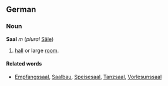 ==German==
===Noun===
'''Saal''' ''m'' (''plural'' [[Säle]])
# [[hall]] or large [[room]].

====Related words====
* [[Empfangssaal]], [[Saalbau]], [[Speisesaal]], [[Tanzsaal]], [[Vorlesunssaal]]